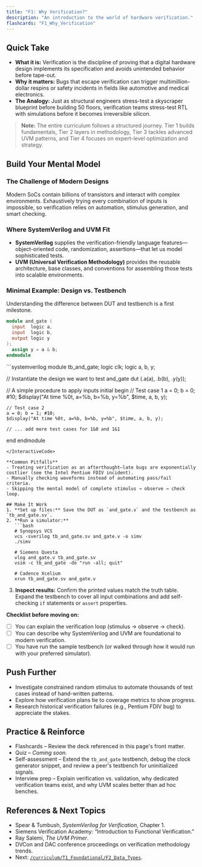 ```yaml
---
title: "F1: Why Verification?"
description: "An introduction to the world of hardware verification."
flashcards: "F1_Why_Verification"
---
```



## Quick Take
- **What it is:** Verification is the discipline of proving that a digital hardware design implements its specification and avoids unintended behavior before tape-out.
- **Why it matters:** Bugs that escape verification can trigger multimillion-dollar respins or safety incidents in fields like automotive and medical electronics.
- **The Analogy:** Just as structural engineers stress-test a skyscraper blueprint before building 50 floors, verification teams stress-test RTL with simulations before it becomes irreversible silicon.

> **Note:** The entire curriculum follows a structured journey. Tier 1 builds fundamentals, Tier 2 layers in methodology, Tier 3 tackles advanced UVM patterns, and Tier 4 focuses on expert-level optimization and strategy.

## Build Your Mental Model
### The Challenge of Modern Designs
Modern SoCs contain billions of transistors and interact with complex environments. Exhaustively trying every combination of inputs is impossible, so verification relies on automation, stimulus generation, and smart checking.

### Where SystemVerilog and UVM Fit
- **SystemVerilog** supplies the verification-friendly language features—object-oriented code, randomization, assertions—that let us model sophisticated tests.
- **UVM (Universal Verification Methodology)** provides the reusable architecture, base classes, and conventions for assembling those tests into scalable environments.

### Minimal Example: Design vs. Testbench
Understanding the difference between DUT and testbench is a first milestone.

```verilog
module and_gate (
  input  logic a,
  input  logic b,
  output logic y
);
  assign y = a & b;
endmodule
```

<InteractiveCode>
```systemverilog
module tb_and_gate;
  logic clk;
  logic a, b, y;

  // Instantiate the design we want to test
  and_gate dut (.a(a), .b(b), .y(y));

  // A simple procedure to apply inputs
  initial begin
    // Test case 1
    a = 0; b = 0; #10;
    $display("At time %0t, a=%b, b=%b, y=%b", $time, a, b, y);

    // Test case 2
    a = 0; b = 1; #10;
    $display("At time %0t, a=%b, b=%b, y=%b", $time, a, b, y);

    // ... add more test cases for 1&0 and 1&1
  end
endmodule
```
</InteractiveCode>

**Common Pitfalls**
- Treating verification as an afterthought—late bugs are exponentially costlier (see the Intel Pentium FDIV incident).
- Manually checking waveforms instead of automating pass/fail criteria.
- Skipping the mental model of complete stimulus → observe → check loop.

## Make It Work
1. **Set up files:** Save the DUT as `and_gate.v` and the testbench as `tb_and_gate.sv`.
2. **Run a simulator:**
   ```bash
   # Synopsys VCS
   vcs -sverilog tb_and_gate.sv and_gate.v -o simv
   ./simv

   # Siemens Questa
   vlog and_gate.v tb_and_gate.sv
   vsim -c tb_and_gate -do "run -all; quit"

   # Cadence Xcelium
   xrun tb_and_gate.sv and_gate.v
   ```
3. **Inspect results:** Confirm the printed values match the truth table. Expand the testbench to cover all input combinations and add self-checking `if` statements or `assert` properties.

**Checklist before moving on:**
- [ ] You can explain the verification loop (stimulus → observe → check).
- [ ] You can describe why SystemVerilog and UVM are foundational to modern verification.
- [ ] You have run the sample testbench (or walked through how it would run with your preferred simulator).

## Push Further
- Investigate constrained random stimulus to automate thousands of test cases instead of hand-written patterns.
- Explore how verification plans tie to coverage metrics to show progress.
- Research historical verification failures (e.g., Pentium FDIV bug) to appreciate the stakes.

## Practice & Reinforce
- Flashcards – Review the deck referenced in this page's front matter.
- Quiz – *Coming soon.*
- Self-assessment – Extend the `tb_and_gate` testbench, debug the clock generator snippet, and review a peer's testbench for uninitialized signals.
- Interview prep – Explain verification vs. validation, why dedicated verification teams exist, and why UVM scales better than ad hoc benches.

## References & Next Topics
- Spear & Tumbush, *SystemVerilog for Verification*, Chapter 1.
- Siemens Verification Academy: “Introduction to Functional Verification.”
- Ray Salemi, *The UVM Primer*.
- DVCon and DAC conference proceedings on verification methodology trends.
- Next: [`/curriculum/T1_Foundational/F2_Data_Types`](../F2_Data_Types/).
